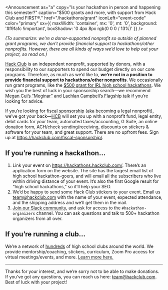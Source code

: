 
<Letterhead
title="Sponsorship"
desc="Looking to get hackathon/nonprofit sponsorship from Hack Club? Here’s the rundown."
img="https://workshop-cards.hackclub.com/Sponsorship.png?brand=HQ&fontSize=300px"
path="sponsorship.mdx">

<Announcement
  as="a"
  copy="Is your hackathon in person and happening this semester?"
  caption="$500 grants and more, with support from Hack Club and FIRST®."
  href="/hackathons/grant"
  iconLeft="event-code"
  color="primary"
  sx={{
    maxWidth: 'container',
    mx: '0',
    mt: '0',
    background: '#f9fafc !important',
    boxShadow: '0 4px 8px rgb(0 0 0 / 13%)'
  }}
/>

_(To summarize: we’re a donor-supported nonprofit so outside of planned grant programs, we don't provide financial support to hackathons/other nonprofits. However, there are all kinds of ways we’d love to help out your project, so read on.)_

[Hack Club](https://hackclub.com/) is an independent nonprofit, supported by donors, with a responsibility to our supporters to spend our budget directly on our core programs. Therefore, as much as we’d like to, **we’re not in a position to provide financial support to hackathons/other nonprofits**. We occasionally run grant programs, like the [$500 grant for IRL high school hackathons](https://hackclub.com/hackathons/grant). We wish you the best of luck in your sponsorship search—we recommend [Megan Cui’s “Meginar”](https://youtu.be/tOmXzA4reTY) and [Lachlan Campbell’s Flagship talk](https://notebook.lachlanjc.com/2020-01-19_how_to_start_your_first_hackathon/) if you’re looking for advice.

If you’re looking for [fiscal sponsorship](https://en.wikipedia.org/wiki/Fiscal_sponsorship) (aka becoming a legal nonprofit), we’ve got your back—[HCB](https://hackclub.com/fiscal-sponsorship/) will set you up with a nonprofit fund, legal entity, debit cards for your team, automated taxes/accounting, G Suite, an online donation form, ACH/check sending/receiving, discounts on stickers & software for your team, and great support. There are no upfront fees. Sign up at <https://hackclub.com/fiscal-sponsorship/>.

## If you’re running a hackathon…

1. Link your event on <https://hackathons.hackclub.com/>. There’s an application form on the website. The site has the largest email list of high school hackathon-goers, and will email all the subscribers who live within driving distance of your event. It’s also the first Google result for “high school hackathons,” so it’ll help your SEO.
2. We’d be happy to send some Hack Club stickers to your event. Email us <team@hackclub.com> with the name of your event, expected attendance, and the shipping address and we’ll get them in the mail.
3. [Join our Slack community](https://hackclub.com/slack/), and ask for access to the `#hackathon-organizers` channel. You can ask questions and talk to 500+ hackathon organizers from all over.

## If you’re running a club…

We’re a network of [hundreds](https://hackclub.com/map/) of high school clubs around the world. We provide mentorship/coaching, stickers, curriculum, Zoom Pro access for virtual meetings/events, and more. [Learn more here.](https://hackclub.com/clubs/)

---

Thanks for your interest, and we’re sorry not to be able to make donations. If you’ve got any questions, you can reach us here: <team@hackclub.com>. Best of luck with your project!

</Letterhead>
